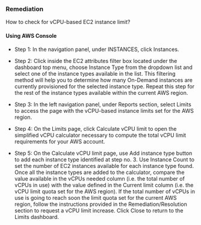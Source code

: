 ### Remediation

How to check for vCPU-based EC2 instance limit?

#### Using AWS Console

- Step 1: In the navigation panel, under INSTANCES, click Instances.

- Step 2: Click inside the EC2 attributes filter box located under the dashboard top menu, choose Instance Type from the dropdown list and select one of the instance types available in the list. This filtering method will help you to determine how many On-Demand instances are currently provisioned for the selected instance type. Repeat this step for the rest of the instance types available within the current AWS region.

- Step 3: In the left navigation panel, under Reports section, select Limits to access the page with the vCPU-based instance limits set for the AWS region.

- Step 4: On the Limits page, click Calculate vCPU limit to open the simplified vCPU calculator necessary to compute the total vCPU limit requirements for your AWS account.

- Step 5: On the Calculate vCPU limit page, use Add instance type button to add each instance type identified at step no. 3. Use Instance Count to set the number of EC2 instances available for each instance type found. Once all the instance types are added to the calculator, compare the value available in the vCPUs needed column (i.e. the total number of vCPUs in use) with the value defined in the Current limit column (i.e. the vCPU limit quota set for the AWS region). If the total number of vCPUs in use is going to reach soon the limit quota set for the current AWS region, follow the instructions provided in the Remediation/Resolution section to request a vCPU limit increase. Click Close to return to the Limits dashboard.
